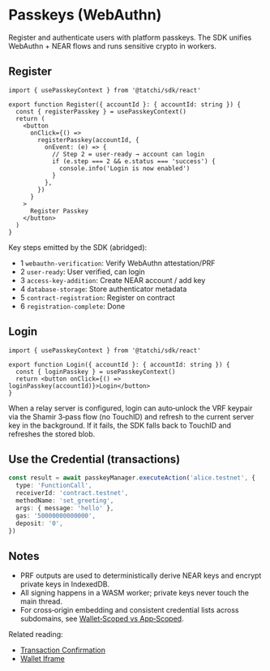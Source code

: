 # Passkeys (WebAuthn)

Register and authenticate users with platform passkeys. The SDK unifies WebAuthn + NEAR flows and runs sensitive crypto in workers.

## Register

```tsx
import { usePasskeyContext } from '@tatchi/sdk/react'

export function Register({ accountId }: { accountId: string }) {
  const { registerPasskey } = usePasskeyContext()
  return (
    <button
      onClick={() =>
        registerPasskey(accountId, {
          onEvent: (e) => {
            // Step 2 = user-ready → account can login
            if (e.step === 2 && e.status === 'success') {
              console.info('Login is now enabled')
            }
          },
        })
      }
    >
      Register Passkey
    </button>
  )
}
```

Key steps emitted by the SDK (abridged):

- 1 `webauthn-verification`: Verify WebAuthn attestation/PRF
- 2 `user-ready`: User verified, can login
- 3 `access-key-addition`: Create NEAR account / add key
- 4 `database-storage`: Store authenticator metadata
- 5 `contract-registration`: Register on contract
- 6 `registration-complete`: Done

## Login

```tsx
import { usePasskeyContext } from '@tatchi/sdk/react'

export function Login({ accountId }: { accountId: string }) {
  const { loginPasskey } = usePasskeyContext()
  return <button onClick={() => loginPasskey(accountId)}>Login</button>
}
```

When a relay server is configured, login can auto‑unlock the VRF keypair via the Shamir 3‑pass flow (no TouchID) and refresh to the current server key in the background. If it fails, the SDK falls back to TouchID and refreshes the stored blob.

## Use the Credential (transactions)

```ts
const result = await passkeyManager.executeAction('alice.testnet', {
  type: 'FunctionCall',
  receiverId: 'contract.testnet',
  methodName: 'set_greeting',
  args: { message: 'hello' },
  gas: '50000000000000',
  deposit: '0',
})
```

## Notes

- PRF outputs are used to deterministically derive NEAR keys and encrypt private keys in IndexedDB.
- All signing happens in a WASM worker; private keys never touch the main thread.
- For cross‑origin embedding and consistent credential lists across subdomains, see [Wallet‑Scoped vs App‑Scoped](../concepts/wallet-scoped-credentials).

Related reading:
- [Transaction Confirmation](./tx-confirmation)
- [Wallet Iframe](./wallet-iframe)
